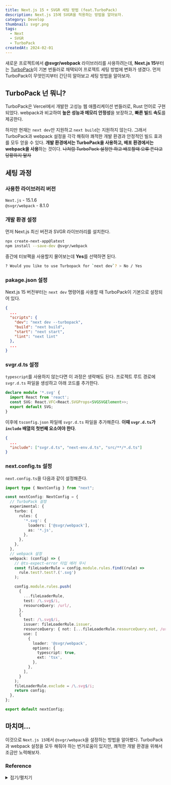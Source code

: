 ```yaml
---
title: Next.js 15 + SVGR 세팅 방법 (feat.TurboPack)
description: Next.js 15에 SVGR을 적용하는 방법을 알아보자.
category: Develop
thumbnail: svgr.png
tags:
  - Next
  - SVGR
  - TurboPack
createdAt: 2024-02-01
---
```


새로운 프로젝트에서 **@svgr/webpack** 라이브러리를 사용하려는데,
 **Next.js 15**부터는 [TurboPack](https://turbo.build/pack/docs)이 기본 번들러로 채택되어 
 프로젝트 세팅 방법에 변화가 생겼다. 먼저 TurboPack이 무엇인지부터 간단히 알아보고 세팅 방법을 알아보자.

## TurboPack 넌 뭐니?
TurboPack은 Vercel에서 개발한 고성능 웹 애플리케이션 번들러로, Rust 언어로 구현되었다. 
webpack과 비교하여 **높은 성능과 메모리 안정성**을 보장하고, **빠른 빌드 속도**를 제공한다.

하지만 현재는 `next dev`만 지원하고 `next build`는 지원하지 않는다. 그래서 
TurboPack과 webpack 설정을 각각 해줘야 쾌적한 개발 환경과 안정적인 빌드 효과를 모두 얻을 수 있다. 
**개발 환경에서는 TurboPack을 사용하고, 배포 환경에서는 webpack을 사용**하는 것이다.
~~나처럼 TurboPack 설정만 하고 배포할때 오류 뜬다고 당황하지 말자~~

## 세팅 과정 
### 사용한 라이브러리 버전 
`Next.js` - 15.1.6  
`@svgr/webpack` - 8.1.0

### 개발 환경 설정 
먼저 Next.js 최신 버전과 SVGR 라이브러리를 설치한다. 
```bash
npx create-next-app@latest
npm install --save-dev @svgr/webpack
```
중간에 터보팩을 사용할지 물어보는데 **Yes**를 선택하면 된다.
```bash
? Would you like to use Turbopack for `next dev`? > No / Yes
```

### pakage.json 설정
Next.js 15 버전부터는 `next dev` 명령어를 사용할 때 TurboPack이 기본으로 설정되어 있다.
```json
{
  ...
  "scripts": {
    "dev": "next dev --turbopack",
    "build": "next build",
    "start": "next start",
    "lint": "next lint"
  },
  ...
}
```

### svgr.d.ts 설정
`typescript`를 사용하지 않는다면 이 과정은 생략해도 된다. 
프로젝트 루트 경로에 `svgr.d.ts` 파일을 생성하고 아래 코드를 추가한다.
```typescript
declare module '*.svg' {
  import React from 'react';
  const SVG: React.VFC<React.SVGProps<SVGSVGElement>>;
  export default SVG;
}
```
이후에 `tsconfig.json` 파일에 `svgr.d.ts` 파일을 추가해준다. **이때 `svgr.d.ts`가 `include` 배열의 첫번째 요소여야 한다**.
```json
{
  ...
  "include": ["svgr.d.ts", "next-env.d.ts", "src/**/*.d.ts"]
}
``` 

### next.config.ts 설정
`next.config.ts`을 다음과 같이 설정해준다.
```typescript
import type { NextConfig } from "next";

const nextConfig: NextConfig = {
  // TurboPack 설정
  experimental: {
    turbo: {
      rules: {
        '*.svg': {
          loaders: ['@svgr/webpack'],
          as: '*.js',
        },
      },
    },
  },
  // webpack 설정
  webpack: (config) => {
    // @ts-expect-error 타입 에러 무시
    const fileLoaderRule = config.module.rules.find((rule) =>
      rule.test?.test?.('.svg')
    );

    config.module.rules.push(
      {
        ...fileLoaderRule,
        test: /\.svg$/i,
        resourceQuery: /url/, 
      },
      {
        test: /\.svg$/i,
        issuer: fileLoaderRule.issuer,
        resourceQuery: { not: [...fileLoaderRule.resourceQuery.not, /url/] },
        use: [
          {
            loader: '@svgr/webpack',
            options: {
              typescript: true,
              ext: 'tsx',
            },
          },
        ],
      }
    );
    fileLoaderRule.exclude = /\.svg$/i;
    return config;
  },
};

export default nextConfig;
```

## 마치며... 
이것으로 `Next.js 15`에서 `@svgr/webpack`을 설정하는 방법을 알아봤다. TurboPack과 webpack 설정을 모두 해줘야 하는 번거로움이 있지만, 
쾌적한 개발 환경을 위해서 조금만 노력해보자.

### Reference
<details>
<summary>접기/펼치기</summary> 

[Next.js - SVGR](https://react-svgr.com/docs/next/)    
[Why Turbopack?](https://turbo.build/pack/docs/why-turbopack)
[Turbopack Dev is Now Stable](https://nextjs.org/blog/turbopack-for-development-stable?utm_source=chatgpt.com)    
[How to import svg icons in Nextjs 15](https://stackoverflow.com/questions/79329145/how-to-import-svg-icons-in-nextjs-15)
[Turbopack 웹 애플리케이션 성능을 높이는 차세대 번들러](https://dev.drawyourmind.com/posts/introduction_to_turbopack/?utm_source=chatgpt.com)
[next.config.js: turbo](https://nextjs.org/docs/app/api-reference/config/next-config-js/turbo#examples)
</details>

